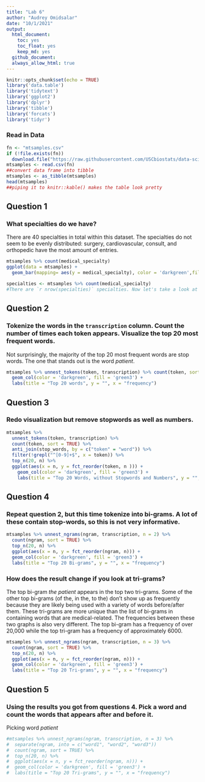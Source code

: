 ```yaml
---
title: "Lab 6"
author: "Audrey Omidsalar"
date: "10/1/2021"
output:
  html_document:
    toc: yes
    toc_float: yes
    keep_md: yes
  github_document:
  always_allow_html: true
---
```


```r
knitr::opts_chunk$set(echo = TRUE)
library('data.table')
library('tidytext')
library('ggplot2')
library('dplyr')
library('tibble')
library('forcats')
library('tidyr')
```

### Read in Data
```r
fn <- "mtsamples.csv"
if (!file.exists(fn))
  download.file("https://raw.githubusercontent.com/USCbiostats/data-science-data/master/00_mtsamples/mtsamples.csv", destfile = fn)
mtsamples <- read.csv(fn)
##convert data frame into tibble
mtsamples <- as_tibble(mtsamples)
head(mtsamples)
##piping it to knitr::kable() makes the table look pretty
```
## Question 1
### What specialties do we have?
There are 40 specialties in total within this dataset. The specialties do not seem to be evenly distributed: surgery, cardiovascular, consult, and orthopedic have the most amount of entries.
```r
mtsamples %>% count(medical_specialty)
ggplot(data = mtsamples) +
  geom_bar(mapping= aes(y = medical_specialty), color = 'darkgreen',fill = 'green3')

```
```r
specialties <- mtsamples %>% count(medical_specialty)
#There are `r nrow(specialties)` specialties. Now let's take a look at the distribution
```
## Question 2
### Tokenize the words in the `transcription` column. Count the number of times each token appears. Visualize the top 20 most frequent words.
Not surprisingly, the majority of the top 20 most frequent words are stop words. The one that stands out is the word *patient*.
```r
mtsamples %>% unnest_tokens(token, transcription) %>% count(token, sort = TRUE) %>% top_n(20, n) %>% ggplot(aes(x = n, y = fct_reorder(token, n ))) + 
  geom_col(color = 'darkgreen', fill = 'green3') +
  labs(title = "Top 20 words", y = "", x = "frequency")
```

## Question 3

### Redo visualization but remove stopwords as well as numbers.

```r
mtsamples %>%
  unnest_tokens(token, transcription) %>%
  count(token, sort = TRUE) %>% 
  anti_join(stop_words, by = c("token" = "word")) %>% 
  filter(!grepl("^[0-9]+$", x = token)) %>%
  top_n(20, n) %>% 
  ggplot(aes(x = n, y = fct_reorder(token, n ))) + 
    geom_col(color = 'darkgreen', fill = 'green3') +
    labs(title = "Top 20 Words, without Stopwords and Numbers", y = "", x = "frequency")
```

## Question 4
### Repeat question 2, but this time tokenize into bi-grams. A lot of these contain stop-words, so this is not very informative.
```r
mtsamples %>% unnest_ngrams(ngram, transcription, n = 2) %>% 
  count(ngram, sort = TRUE) %>%
  top_n(20, n) %>%
  ggplot(aes(x = n, y = fct_reorder(ngram, n))) +
  geom_col(color = 'darkgreen', fill = 'green3') +
  labs(title = "Top 20 Bi-grams", y = "", x = "frequency")
```
### How does the result change if you look at tri-grams?
The top bi-gram *the patient* appears in the top two tri-grams. Some of the other top bi-grams (of the, in the, to the) don't show up as frequently because they are likely being used with a variety of words before/after them. These tri-grams are more unique than the list of bi-grams in containing words that are medical-related.
The frequencies between these two graphs is also very different. The top bi-gram has a frequency of over 20,000 while the top tri-gram has a frequency of approximately 6000.
```r
mtsamples %>% unnest_ngrams(ngram, transcription, n = 3) %>% 
  count(ngram, sort = TRUE) %>%
  top_n(20, n) %>%
  ggplot(aes(x = n, y = fct_reorder(ngram, n))) +
  geom_col(color = 'darkgreen', fill = 'green3') +
  labs(title = "Top 20 Tri-grams", y = "", x = "frequency")
```

## Question 5
### Using the results you got from questions 4. Pick a word and count the words that appears after and before it.
Picking word *patient*
```r
#mtsamples %>% unnest_ngrams(ngram, transcription, n = 3) %>% 
#  separate(ngram, into = c("word1", "word2", "word3"))
#  count(ngram, sort = TRUE) %>%
#  top_n(20, n) %>%
#  ggplot(aes(x = n, y = fct_reorder(ngram, n))) +
#  geom_col(color = 'darkgreen', fill = 'green3') +
#  labs(title = "Top 20 Tri-grams", y = "", x = "frequency")
```

